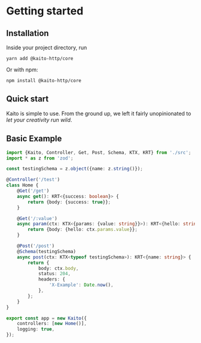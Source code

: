 # Getting started

## Installation

Inside your project directory, run

```
yarn add @kaito-http/core
```

Or with npm:

```
npm install @kaito-http/core
```

## Quick start

Kaito is simple to use. From the ground up, we left it fairly unopinionated to _let your creativity run wild_.

## Basic Example

```ts
import {Kaito, Controller, Get, Post, Schema, KTX, KRT} from './src';
import * as z from 'zod';

const testingSchema = z.object({name: z.string()});

@Controller('/test')
class Home {
	@Get('/get')
	async get(): KRT<{success: boolean}> {
		return {body: {success: true}};
	}

	@Get('/:value')
	async param(ctx: KTX<{params: {value: string}}>): KRT<{hello: string}> {
		return {body: {hello: ctx.params.value}};
	}

	@Post('/post')
	@Schema(testingSchema)
	async post(ctx: KTX<typeof testingSchema>): KRT<{name: string}> {
		return {
			body: ctx.body,
			status: 204,
			headers: {
				'X-Example': Date.now(),
			},
		};
	}
}

export const app = new Kaito({
	controllers: [new Home()],
	logging: true,
});
```
